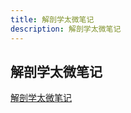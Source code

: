 ```yaml
---
title: 解剖学太微笔记
description: 解剖学太微笔记
---
```


## 解剖学太微笔记

[解剖学太微笔记](/docs/projects/anatomy-tw)

<ImageWithCaption 
  src="/images/anatomy-tw.jpg"
  alt="解剖学太微笔记"
  caption="解剖学太微笔记"
  href="https://anatomy-tw.netlify.app"
  width={300}
  height={200}
/>


